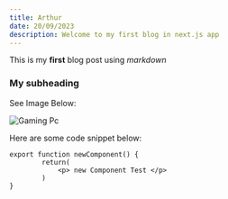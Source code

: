 ```yaml
---
title: Arthur
date: 20/09/2023
description: Welcome to my first blog in next.js app
---
```


This is my **first** blog post using _markdown_

### My subheading

See Image Below:

![Gaming Pc](/img/gamingpc.jpg)

Here are some code snippet below:

```
export function newComponent() {
        return(
            <p> new Component Test </p>
        )
}

```

